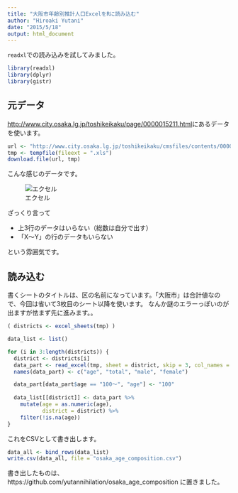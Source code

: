 ```yaml
---
title: "大阪市年齢別推計人口ExcelをRに読み込む"
author: "Hiroaki Yutani"
date: "2015/5/18"
output: html_document
---
```


`readxl`での読み込みを試してみました。

```r
library(readxl)
library(dplyr)
library(gistr)
```

## 元データ

[http://www.city.osaka.lg.jp/toshikeikaku/page/0000015211.html](大阪市市政　年齢別推計人口)にあるデータを使います。

```r
url <- "http://www.city.osaka.lg.jp/toshikeikaku/cmsfiles/contents/0000015/15211/suikei-nennrei2013-2014.xls"
tmp <- tempfile(fileext = ".xls")
download.file(url, tmp)
```

こんな感じのデータです。

![エクセル](excel.png)

ざっくり言って

* 上3行のデータはいらない（総数は自分で出す）
* 「X～Y」の行のデータもいらない

という雰囲気です。

## 読み込む

書くシートのタイトルは、区の名前になっています。「大阪市」は合計値なので、今回は省いて3枚目のシート以降を使います。
なんか謎のエラーっぽいのが出ますが怯まず先に進みます。。

```r
( districts <- excel_sheets(tmp) )
```

```r
data_list <- list()

for (i in 3:length(districts)) {
  district <- districts[i]
  data_part <- read_excel(tmp, sheet = district, skip = 3, col_names = FALSE)
  names(data_part) <- c("age", "total", "male", "female")

  data_part[data_part$age == "100～", "age"] <- "100"
  
  data_list[[district]] <- data_part %>%
    mutate(age = as.numeric(age),
           district = district) %>%
    filter(!is.na(age))
}
```

これをCSVとして書き出します。

```r
data_all <- bind_rows(data_list)
write.csv(data_all, file = "osaka_age_composition.csv")
```

書き出したものは、https://github.com/yutannihilation/osaka_age_composition に置きました。